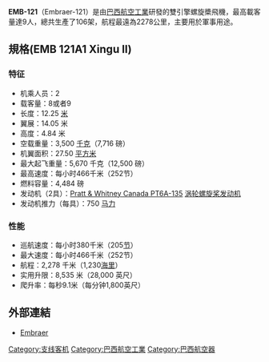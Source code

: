{{infobox Aircraft
  |name = EMB 121 Xingu <!--please avoid stating manufacturer in this field; it's stated two lines below -->
  |type = 民用
  |logo =
  |manufacturer = [[巴西航空工業|巴西航空工業]]
  |image =image:EMB-121 marine.JPG
  |caption = <!--image caption; if it isn't descriptive it should be left blank-->
  |designer = <!--only appropriate for single designers, not project leaders-->
  |first flight = 1976年10月10日<!--if it hasn't happened, leave it out!-->
  |status = 營運中
  |primary user = [[法國空軍|法國空軍]]
  |produced = 1977-1987
  |number built = 106
  |unit cost = 
  |developed from = [[EMB-110|EMB-110]]<!-- the aircraft which formed the basis for the topic type -->
  |variants with their own articles = <!-- variants OF the topic type -->
}}

'''EMB-121'''（Embraer-121）是由[[巴西航空工業|巴西航空工業]]研發的雙引擎螺旋槳飛機，最高載客量達9人，總共生產了106架，航程最遠為2278公里，主要用於軍事用途。

== 規格(EMB 121A1 Xingu II) ==
===特征===
*机乘人员：2
*载客量：8或者9
*长度：12.25 [[米_(單位)|米]]
*翼展：14.05 米
*高度：4.84 米
*空载重量：3,500 [[千克|千克]]（7,716 磅）
*机翼面积：27.50 [[平方米|平方米]]
*最大起飞重量：5,670 千克（12,500 磅）
*最高速度：每小时466千米（252节）
*燃料容量：4,484 磅
*发动机（2具）：[[Pratt_&_Whitney_Canada_PT6A-135|Pratt & Whitney Canada PT6A-135]] [[涡轮螺旋桨发动机|涡轮螺旋桨发动机]]
*发动机推力（每具）：750 [[马力|马力]]

===性能===
*巡航速度：每小时380千米（205[[节|节]]）
*最大速度：每小时466千米（252节）
*航程：2,278 千米（1,230[[海里|海里]]）
*实用升限：8,535 米（28,000 英尺）
*爬升率：每秒9.1米（每分钟1,800英尺）

== 外部連結 ==
* [http://www.embraer.com/english/content/home/ Embraer]{{Wayback|url=http://www.embraer.com/english/content/home/ |date=20070914061917 }}

{{巴西航空工业}}
{{航空列表集}}

[[Category:支线客机|Category:支线客机]]
[[Category:巴西航空工業|Category:巴西航空工業]]
[[Category:巴西航空器|Category:巴西航空器]]